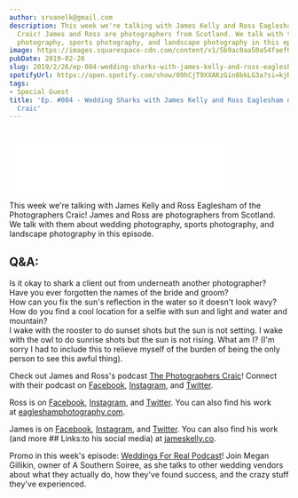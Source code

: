```yaml
---
author: srvanelk@gmail.com
description: This week we're talking with James Kelly and Ross Eaglesham of the Photographers
  Craic! James and Ross are photographers from Scotland. We talk with them about wedding
  photography, sports photography, and landscape photography in this episode.
image: https://images.squarespace-cdn.com/content/v1/5b9ac0aa50a54faef024c950/1551158299024-G80SSQRBDE7S82KJYSLF/cock+bridge.jpg?format=original
pubDate: 2019-02-26
slug: 2019/2/26/ep-084-wedding-sharks-with-james-kelly-and-ross-eaglesham-of-the-photographers-craic
spotifyUrl: https://open.spotify.com/show/09hCjT9XXAKzGin8bkLG3a?si=kjRZvQ1JTb6Ov3HVzSSlWA
tags:
- Special Guest
title: 'Ep. #084 - Wedding Sharks with James Kelly and Ross Eaglesham of the Photographers
  Craic'
---
```


<figure>
  <img src="https://images.squarespace-cdn.com/content/v1/5b9ac0aa50a54faef024c950/1551158299024-G80SSQRBDE7S82KJYSLF/cock+bridge.jpg?format=original" alt="" />
</figure>
<iframe class="embedly-embed" src="//cdn.embedly.com/widgets/media.html?src=https%3A%2F%2Fanchor.fm%2Fweddingphotohangover%2Fembed%2Fepisodes%2FEp--084---Wedding-Sharks-with-James-Kelly-and-Ross-Eaglesham-of-the-Photographers-Craic-e3aefo&url=https%3A%2F%2Fanchor.fm%2Fweddingphotohangover%2Fepisodes%2FEp--084---Wedding-Sharks-with-James-Kelly-and-Ross-Eaglesham-of-the-Photographers-Craic-e3aefo&image=https%3A%2F%2Fs3-us-west-2.amazonaws.com%2Fanchor-generated-image-bank%2Fproduction%2Fpodcast_uploaded_episode400%2F805714%2F805714-1551157825648-0ffd8dcfc618e.jpg&key=61d05c9d54e8455ea7a9677c366be814&type=text%2Fhtml&schema=anchor&wmode=opaque" width="400" height="102" scrolling="no" frameborder="0" allow="autoplay; fullscreen" allowfullscreen="true"></iframe>

This week we're talking with James Kelly and Ross Eaglesham of the Photographers Craic! James and Ross are photographers from Scotland. We talk with them about wedding photography, sports photography, and landscape photography in this episode.

## Q&A:  
Is it okay to shark a client out from underneath another photographer?  
Have you ever forgotten the names of the bride and groom?  
How can you fix the sun's reflection in the water so it doesn't look wavy?  
How do you find a cool location for a selfie with sun and light and water and mountain?  
I wake with the rooster to do sunset shots but the sun is not setting. I wake with the owl to do sunrise shots but the sun is not rising. What am I? (I'm sorry I had to include this to relieve myself of the burden of being the only person to see this awful thing).

Check out James and Ross's podcast [The Photographers Craic](https://www.thephotographerscraic.com/)! Connect with their podcast on [Facebook](https://www.facebook.com/groups/thephotographerscraic/), [Instagram](https://www.instagram.com/photographerscraic/?hl=en), and [Twitter](https://twitter.com/Thephotocraic).  
  
Ross is on [Facebook](https://www.facebook.com/EagleshamPhotography/), [Instagram](https://www.instagram.com/eagleshamphotography/?hl=en), and [Twitter](https://twitter.com/rosseaglesham). You can also find his work at [eagleshamphotography.com](https://www.eagleshamphotography.com/).  
  
James is on [Facebook](https://www.facebook.com/jameskellyphotography/), [Instagram](https://www.instagram.com/jameskelly_photo/), and [Twitter](https://twitter.com/jameskellyphoto). You can also find his work (and more ## Links:to his social media) at [jameskelly.co](https://www.jameskelly.co/).

Promo in this week's episode: [Weddings For Real Podcast](https://itunes.apple.com/us/podcast/weddings-for-real/id1364434224?mt=2)! Join Megan Gillikin, owner of A Southern Soiree, as she talks to other wedding vendors about what they actually do, how they've found success, and the crazy stuff they've experienced.